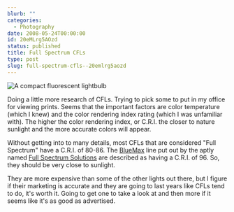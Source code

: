 ```yaml
---
blurb: ""
categories:
  - Photography
date: 2008-05-24T00:00:00
id: 20eMLrg5AOzd
status: published
title: Full Spectrum CFLs
type: post
slug: full-spectrum-cfls--20emlrg5aozd
---
```


<Img src="cfl_bulb_2008_05" alt="A compact fluorescent lightbulb" />

Doing a little more research of CFLs. Trying to pick some to put in my office for viewing prints. Seems that the important factors are color temperature (which I knew) and the color rendering index rating (which I was unfamiliar with). The higher the color rendering index, or C.R.I. the closer to nature sunlight and the more
accurate colors will appear. 

Without getting into to many details, most CFLs that are considered "Full Spectrum" have a C.R.I. of 80-86. The [BlueMax](https://www.fullspectrumsolutions.com/collections/full-spectrum-cfl) line put out by the aptly named [Full Spectrum Solutions](https://www.fullspectrumsolutions.com/) are described as having a C.R.I. of 96. So, they should be very close to sunlight. 

They are more expensive than some of the other lights out there, but I figure if their marketing is accurate and they are going to last years like CFLs tend to do, it's worth it. Going to get one to take a look at and then more if it seems like it's as good as advertised.

